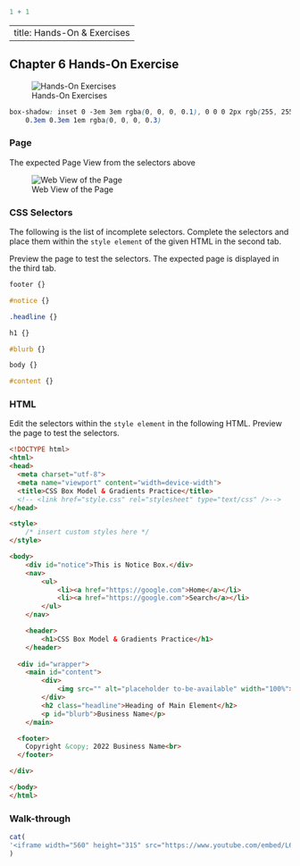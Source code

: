```r
1 + 1
```

---
title: Hands-On & Exercises
---

## Chapter 6 Hands-On Exercise

![Hands-On Exercises](img/css_ch6_handson.png)
```css
box-shadow: inset 0 -3em 3em rgba(0, 0, 0, 0.1), 0 0 0 2px rgb(255, 255, 255),
    0.3em 0.3em 1em rgba(0, 0, 0, 0.3)
```


::: panel-tabset

### Page 

The expected Page View from the selectors above

![Web View of the Page](img/page_css_box_gradients.png)

### CSS Selectors

The following is the list of incomplete selectors. Complete the selectors and place them within the `style element` of the given HTML in the second tab.

Preview the page to test the selectors. The expected page is displayed in the third tab.

```css
footer {}

#notice {}

.headline {}

h1 {}

#blurb {}

body {}

#content {}

```

### HTML 

Edit the selectors within the `style element` in the following HTML. Preview the page to test the selectors. 


```html
<!DOCTYPE html>
<html>
<head>
  <meta charset="utf-8">
  <meta name="viewport" content="width=device-width">
  <title>CSS Box Model & Gradients Practice</title>
  <!-- <link href="style.css" rel="stylesheet" type="text/css" />-->
</head>

<style>
    /* insert custom styles here */
</style>

<body>
    <div id="notice">This is Notice Box.</div>
    <nav>
        <ul>
            <li><a href="https://google.com">Home</a></li>
            <li><a href="https://google.com">Search</a></li>
        </ul>
    </nav>

    <header>
        <h1>CSS Box Model & Gradients Practice</h1>
    </header>
    
  <div id="wrapper">
    <main id="content">
        <div>
            <img src="" alt="placeholder to-be-available" width="100%">
        </div>
        <h2 class="headline">Heading of Main Element</h2>
        <p id="blurb">Business Name</p>
    </main>

  <footer>
    Copyright &copy; 2022 Business Name<br>
  </footer>

</div>

</body>
</html>
```


:::

### Walk-through



```r
cat(
'<iframe width="560" height="315" src="https://www.youtube.com/embed/L6eYgqg6qRY" title="YouTube video player" frameborder="0" allow="accelerometer; autoplay; clipboard-write; encrypted-media; gyroscope; picture-in-picture" allowfullscreen></iframe>'
)
```
